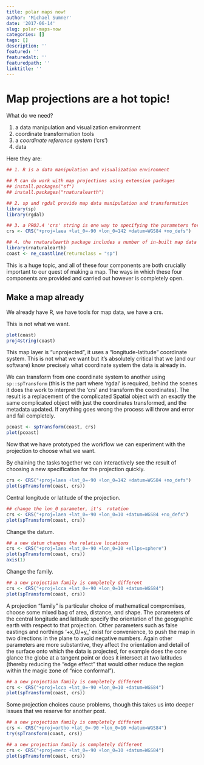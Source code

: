 ```yaml
---
title: polar maps now!
author: 'Michael Sumner'
date: '2017-06-14'
slug: polar-maps-now
categories: []
tags: []
description: ''
featured: ''
featuredalt: ''
featuredpath: ''
linktitle: ''
---
```


# Map projections are a hot topic!

What do we need? 

1. a data manipulation and visualization environment
2. coordinate transformation tools
3. a *coordinate reference system* ('crs')
4. data

Here they are: 

```r
## 1. R is a data manipulation and visualization environment

## R can do work with map projections using extension packages
## install.packages("sf")
## install.packages("rnaturalearth")

## 2. sp and rgdal provide map data manipulation and transformation
library(sp)
library(rgdal)

## 3. a PROJ.4 'crs' string is one way to specifying the parameters for a projection
crs <- CRS("+proj=laea +lat_0=-90 +lon_0=142 +datum=WGS84 +no_defs")

## 4. the rnaturalearth package includes a number of in-built map data sets
library(rnaturalearth)
coast <- ne_coastline(returnclass = "sp")

```

This is a huge topic, and all of these four components are both crucially important to our quest of making a map. The ways in which these four
components are provided and carried out however is completely open. 

## Make a map already

We already have R, we have tools for map data, we have a crs. 

This is not what we want. 

```r
plot(coast)
proj4string(coast)
```

This map layer is "unprojected", it uses a "longitude-latitude" coordinate system. This is not what we want but it's absolutely critical that we (and our software) know precisely what coordinate system the data is already in. 

We can transform from one coordinate system to another using `sp::spTransform` (this is the part where 'rgdal' is required, behind the scenes it does the work to interpret the 'crs' and transform the coordinates). The result is a replacement of the complicated Spatial object with an exactly the same complicated object with just the coordinates transformed, and the metadata updated. If anything goes wrong the process will throw and error and fail completely. 

```r
pcoast <- spTransform(coast, crs)
plot(pcoast)
```

 
 Now that we have prototyped the workflow we can experiment with the projection to choose what we want. 

By chaining the tasks together we can interactively see the result of choosing a new specification for the projection quickly. 

```r
crs <- CRS("+proj=laea +lat_0=-90 +lon_0=142 +datum=WGS84 +no_defs")
plot(spTransform(coast, crs))

```

Central longitude or latitude of the projection. 

```r
## change the lon_0 parameter, it's  rotation
crs <- CRS("+proj=laea +lat_0=-90 +lon_0=10 +datum=WGS84 +no_defs")
plot(spTransform(coast, crs))

```

Change the datum. 

```r
## a new datum changes the relative locations
crs <- CRS("+proj=laea +lat_0=-90 +lon_0=10 +ellps=sphere")
plot(spTransform(coast, crs))
axis(1)
```

Change the family. 

```r
## a new projection family is completely different
crs <- CRS("+proj=lcca +lat_0=-90 +lon_0=10 +datum=WGS84")
plot(spTransform(coast, crs))
```

A projection "family" is particular choice of mathematical compromises, choose some mixed bag of area, distance, and shape. The parameters of the central longitude and latitude specify the orientation of the geographic earth with respect to that projection. Other parameters such as false eastings and northings '+x_0/+y_' exist for convenience, to push the map in two directions in the plane to avoid negative numbers. Again other parameters are more substantive, they affect the orientation and detail of the surface onto which the data is projected, for example does the cone glance the globe at a tangent point or does it intersect at two latitudes (thereby reducing the "edge effect" that would other reduce the region within the magic zone of "nice conformal"). 


```r
## a new projection family is completely different
crs <- CRS("+proj=lcca +lat_0=-90 +lon_0=10 +datum=WGS84")
plot(spTransform(coast, crs))
```



Some projection choices cause problems, though this takes us into deeper issues that we reserve for another post. 

```r
## a new projection family is completely different
crs <- CRS("+proj=ortho +lat_0=-90 +lon_0=10 +datum=WGS84")
try(spTransform(coast, crs))

## a new projection family is completely different
crs <- CRS("+proj=merc +lat_0=-90 +lon_0=10 +datum=WGS84")
plot(spTransform(coast, crs))

```
